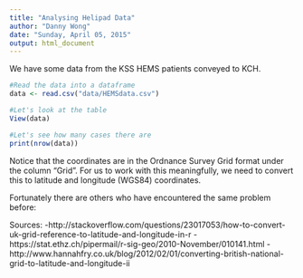 ```yaml
---
title: "Analysing Helipad Data"
author: "Danny Wong"
date: "Sunday, April 05, 2015"
output: html_document
---
```


We have some data from the KSS HEMS patients conveyed to KCH.

```r
#Read the data into a dataframe
data <- read.csv("data/HEMSdata.csv")

#Let's look at the table
View(data)

#Let's see how many cases there are
print(nrow(data))
```

Notice that the coordinates are in the Ordnance Survey Grid format under the column "Grid". For us to work with this meaningfully, we need to convert this to latitude and longitude (WGS84) coordinates.

Fortunately there are others who have encountered the same problem before:

Sources: 
  -http://stackoverflow.com/questions/23017053/how-to-convert-uk-grid-reference-to-latitude-and-longitude-in-r
  -https://stat.ethz.ch/pipermail/r-sig-geo/2010-November/010141.html
  -http://www.hannahfry.co.uk/blog/2012/02/01/converting-british-national-grid-to-latitude-and-longitude-ii


